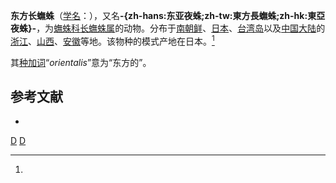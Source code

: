 {{noteTA|G1=LS}}
{{Speciesbox
| taxon = Miagrammopes orientalis
| image = Miagrammopes.orientalis.female.-.tanikawa.jpg
| image_caption = 雌成蛛
| authority = Bose. et Str., 1906<ref name='id12914'>{{cite web| url =http://www.bioinfo.cn/db05/BjdwSpecies.php?action=view&id=12914| title =东方长蟱蛛| work =《中国动物物种编目数据库》| publisher =中国科学院微生物研究所| author =中国科学院动物研究所| accessdate =2009-04-28| deadurl =yes| archiveurl =https://web.archive.org/web/20160305033149/http://www.bioinfo.cn/db05/BjdwSpecies.php?action=view&id=12914| archivedate =2016-03-05}}</ref>
}}

'''东方长蟱蛛'''（[[学名|学名]]：{{lang|la|''Miagrammopes orientalis''}}），又名'''-{zh-hans:东亚夜蛛;zh-tw:東方長蟱蛛;zh-hk:東亞夜蛛}-'''，为[[蟱蛛科|蟱蛛科]][[长蟱蛛属|长蟱蛛属]]的动物。分布于[[南朝鲜|南朝鲜]]、[[日本|日本]]、[[台湾岛|台湾岛]]以及[[中国大陆|中国大陆]]的[[浙江|浙江]]、[[山西|山西]]、[[安徽|安徽]]等地。该物种的模式产地在日本。<ref name='id12914'/>

其[[种加词|种加词]]“''orientalis''”意为“东方的”。

== 参考文献 ==
{{reflist}}
* {{TaiBNET| zh=東亞夜蛛 | id=312695 | binomial=Miagrammopes orientalis | authority=Boes.et Str., 1906 | var= | accessdate=2013-01-24}}
{{taxonbar}}
[[Category:_1906年描述的动物|D]]
[[Category:长蟱蛛属|D]]